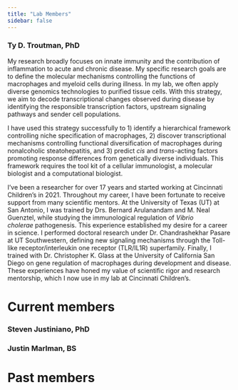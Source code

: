 ```yaml
---
title: "Lab Members"
sidebar: false
---
```


### Ty D. Troutman, PhD

My research broadly focuses on innate immunity and the contribution of inflammation to acute and chronic disease. My specific research goals are to define the molecular mechanisms controlling the functions of macrophages and myeloid cells during illness. In my lab, we often apply diverse genomics technologies to purified tissue cells. With this strategy, we aim to decode transcriptional changes observed during disease by identifying the responsible transcription factors, upstream signaling pathways and sender cell populations. 

I have used this strategy successfully to 1) identify a hierarchical framework controlling niche specification of macrophages, 2) discover transcriptional mechanisms controlling functional diversification of macrophages during nonalcoholic steatohepatitis, and 3) predict *cis* and *trans*-acting factors promoting response differences from genetically diverse individuals. This framework requires the tool kit of a cellular immunologist, a molecular biologist and a computational biologist.

I've been a researcher for over 17 years and started working at Cincinnati Children's in 2021. Throughout my career, I have been fortunate to receive support from many scientific mentors. At the University of Texas (UT) at San Antonio, I was trained by Drs. Bernard Arulanandam and M. Neal Guenztel, while studying the immunological regulation of *Vibrio cholerae* pathogenesis. This experience established my desire for a career in science. I performed doctoral research under Dr. Chandrashekhar Pasare at UT Southwestern, defining new signaling mechanisms through the Toll-like receptor/interleukin one receptor (TLR/IL1R) superfamily. Finally, I trained with Dr. Christopher K. Glass at the University of California San Diego on gene regulation of macrophages during development and disease. These experiences have honed my value of scientific rigor and research mentorship, which I now use in my lab at Cincinnati Children's.

# Current members

### Steven Justiniano, PhD

### Justin Marlman, BS

# Past members
